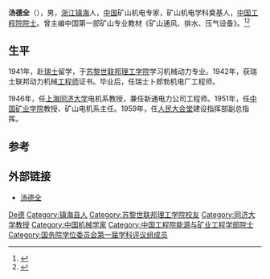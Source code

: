 '''汤德全'''（{{bd|1915年|12月24日|2006年|8月19日}}），男，[[浙江|浙江]][[镇海县|镇海]]人，[[中华人民共和国|中国]]矿山机电专家，矿山机电学科奠基人，[[中国工程院院士|中国工程院院士]]。曾主编中国第一部矿山专业教材《矿山通风、排水、压气设备》。<ref>{{Cite book|title=浙江民国人物大辞典|author=林吕建主编|publisher=浙江大学出版社|year=2013|isbn=|location=杭州|pages=}}</ref><ref>{{Cite book|title=二十世纪中国名人辞典|author=蔡开松, 于信凤主编; 曾卓明, 周溯源, 赵书刚副主编|publisher=辽宁人民出版社|year=1991|isbn=|location=沈阳|pages=}}</ref>

== 生平 ==
1941年，赴[[瑞士|瑞士]]留学，于[[苏黎世联邦理工学院|苏黎世联邦理工学院]]学习机械动力专业。1942年，获瑞士联邦动力机械[[工程师|工程师]]证书。毕业后，任瑞士卜郎勃机电厂工程师。

1946年，任[[上海|上海]][[同济大学|同济大学]]电机系教授，兼任新通电力公司工程师。1951年，任[[中国矿业学院|中国矿业学院]]教授、矿山电机系主任。1959年，任[[人民大会堂|人民大会堂]]建设指挥部副总指挥。

== 参考 ==
{{reflist}}

== 外部链接 ==
* [http://www.cumt.edu.cn/cumt/xiaoyou/sub_xy_tdq.htm 汤德全] {{Wayback|url=http://www.cumt.edu.cn/cumt/xiaoyou/sub_xy_tdq.htm |date=20070928104005 }}

{{中国工程院能源与矿业工程学部院士}}
{{国务院学位委员会第一届学科评议组/工学}}

{{Authority control}}
{{DEFAULTSORT:Tang}}
[[Category:汤姓|De德]]
[[Category:镇海县人|Category:镇海县人]]
[[Category:苏黎世联邦理工学院校友|Category:苏黎世联邦理工学院校友]]
[[Category:同济大学教授|Category:同济大学教授]]
[[Category:中国机械学家|Category:中国机械学家]]
[[Category:中国工程院能源与矿业工程学部院士|Category:中国工程院能源与矿业工程学部院士]]
[[Category:国务院学位委员会第一届学科评议组成员|Category:国务院学位委员会第一届学科评议组成员]]
